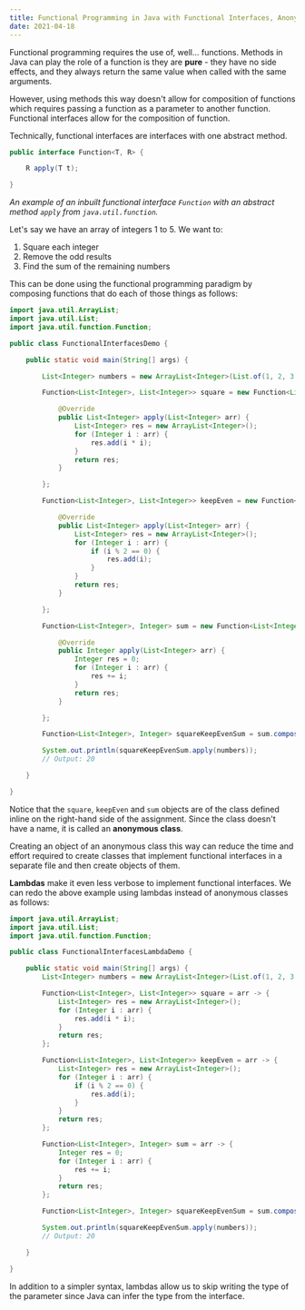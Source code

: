 ```yaml
---
title: Functional Programming in Java with Functional Interfaces, Anonymous Classes and Lambda Expressions
date: 2021-04-18
---
```


Functional programming requires the use of, well... functions. Methods in Java can play the role of a function is they are **pure** - they have no side effects, and they always return the same value when called with the same arguments.

However, using methods this way doesn't allow for composition of functions which requires passing a function as a parameter to another function. Functional interfaces allow for the composition of function.

Technically, functional interfaces are interfaces with one abstract method.

```java
public interface Function<T, R> {

	R apply(T t);

}
```
_An example of an inbuilt functional interface `Function` with an abstract method `apply` from `java.util.function`._


Let's say we have an array of integers 1 to 5. We want to:

1. Square each integer
2. Remove the odd results
3. Find the sum of the remaining numbers

This can be done using the functional programming paradigm by composing functions that do each of those things as follows:

```java
import java.util.ArrayList;
import java.util.List;
import java.util.function.Function;

public class FunctionalInterfacesDemo {

	public static void main(String[] args) {

		List<Integer> numbers = new ArrayList<Integer>(List.of(1, 2, 3, 4, 5));

		Function<List<Integer>, List<Integer>> square = new Function<List<Integer>, List<Integer>>() {

			@Override
			public List<Integer> apply(List<Integer> arr) {
				List<Integer> res = new ArrayList<Integer>();
				for (Integer i : arr) {
					res.add(i * i);
				}
				return res;
			}

		};

		Function<List<Integer>, List<Integer>> keepEven = new Function<List<Integer>, List<Integer>>() {

			@Override
			public List<Integer> apply(List<Integer> arr) {
				List<Integer> res = new ArrayList<Integer>();
				for (Integer i : arr) {
					if (i % 2 == 0) {
						res.add(i);
					}
				}
				return res;
			}

		};

		Function<List<Integer>, Integer> sum = new Function<List<Integer>, Integer>() {

			@Override
			public Integer apply(List<Integer> arr) {
				Integer res = 0;
				for (Integer i : arr) {
					res += i;
				}
				return res;
			}

		};

		Function<List<Integer>, Integer> squareKeepEvenSum = sum.compose(keepEven).compose(square);

		System.out.println(squareKeepEvenSum.apply(numbers));
		// Output: 20

	}

}
```

Notice that the `square`, `keepEven` and `sum` objects are of the class defined inline on the right-hand side of the assignment. Since the class doesn't have a name, it is called an **anonymous class**.

Creating an object of an anonymous class this way can reduce the time and effort required to create classes that implement functional interfaces in a separate file and then create objects of them.

**Lambdas** make it even less verbose to implement functional interfaces. We can redo the above example using lambdas instead of anonymous classes as follows:

```java
import java.util.ArrayList;
import java.util.List;
import java.util.function.Function;

public class FunctionalInterfacesLambdaDemo {

	public static void main(String[] args) {
		List<Integer> numbers = new ArrayList<Integer>(List.of(1, 2, 3, 4, 5));

		Function<List<Integer>, List<Integer>> square = arr -> {
			List<Integer> res = new ArrayList<Integer>();
			for (Integer i : arr) {
				res.add(i * i);
			}
			return res;
		};

		Function<List<Integer>, List<Integer>> keepEven = arr -> {
			List<Integer> res = new ArrayList<Integer>();
			for (Integer i : arr) {
				if (i % 2 == 0) {
					res.add(i);
				}
			}
			return res;
		};

		Function<List<Integer>, Integer> sum = arr -> {
			Integer res = 0;
			for (Integer i : arr) {
				res += i;
			}
			return res;
		};

		Function<List<Integer>, Integer> squareKeepEvenSum = sum.compose(keepEven).compose(square);

		System.out.println(squareKeepEvenSum.apply(numbers));
		// Output: 20

	}

}
```

In addition to a simpler syntax, lambdas allow us to skip writing the type of the parameter since Java can infer the type from the interface.